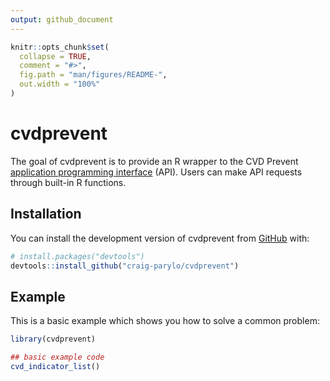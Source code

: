 ```yaml
---
output: github_document
---
```


<!-- README.md is generated from README.Rmd. Please edit that file -->

```r
knitr::opts_chunk$set(
  collapse = TRUE,
  comment = "#>",
  fig.path = "man/figures/README-",
  out.width = "100%"
)
```

# cvdprevent

<!-- badges: start -->

<!-- badges: end -->

The goal of cvdprevent is to provide an R wrapper to the CVD Prevent [application programming interface](https://www.cvdprevent.nhs.uk/home) (API). Users can make API requests through built-in R functions.

## Installation

You can install the development version of cvdprevent from [GitHub](https://github.com/) with:

``` r
# install.packages("devtools")
devtools::install_github("craig-parylo/cvdprevent")
```

## Example

This is a basic example which shows you how to solve a common problem:

```r
library(cvdprevent)

## basic example code
cvd_indicator_list()
```
